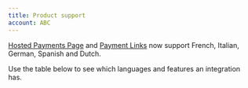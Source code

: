 ```yaml
---
title: Product support
account: ABC
---
```


<TipBox variant="info" title="New language support">

[Hosted Payments Page](https://docs.checkout.com/integrate/hosted-payments-page) and [Payment Links](https://docs.checkout.com/integrate/payment-links) now support French, Italian, German, Spanish and Dutch.

</TipBox>

Use the table below to see which languages and features an integration has.
